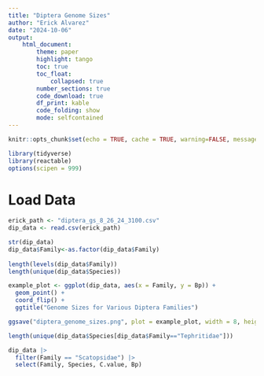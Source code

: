 ```yaml
---
title: "Diptera Genome Sizes"
author: "Erick Alvarez"
date: "2024-10-06"
output: 
    html_document:
        theme: paper
        highlight: tango
        toc: true
        toc_float:
            collapsed: true
        number_sections: true
        code_download: true
        df_print: kable
        code_folding: show
        mode: selfcontained
---
```


```r
knitr::opts_chunk$set(echo = TRUE, cache = TRUE, warning=FALSE, message = FALSE)
```


```r
library(tidyverse)
library(reactable)
options(scipen = 999)
```

# Load Data 
```r
erick_path <- "diptera_gs_8_26_24_3100.csv"
dip_data <- read.csv(erick_path)

```

```r
str(dip_data)
dip_data$Family<-as.factor(dip_data$Family)
 
length(levels(dip_data$Family))
length(unique(dip_data$Species))

example_plot <- ggplot(dip_data, aes(x = Family, y = Bp)) +
  geom_point() +
  coord_flip() +
  ggtitle("Genome Sizes for Various Diptera Families")

ggsave("diptera_genome_sizes.png", plot = example_plot, width = 8, height = 6)

length(unique(dip_data$Species[dip_data$Family=="Tephritidae"]))

dip_data |>
  filter(Family == "Scatopsidae") |>
  select(Family, Species, C.value, Bp)


```

